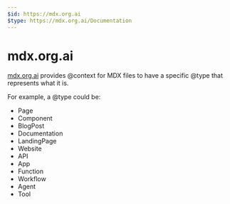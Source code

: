 ```yaml
---
$id: https://mdx.org.ai
$type: https://mdx.org.ai/Documentation
---
```


# mdx.org.ai

[mdx.org.ai](https://mdx.org.ai) provides @context for MDX files to have a specific @type that represents what it is. 

For example, a @type could be:

 - Page
 - Component
 - BlogPost
 - Documentation
 - LandingPage
 - Website
 - API
 - App
 - Function
 - Workflow
 - Agent
 - Tool
